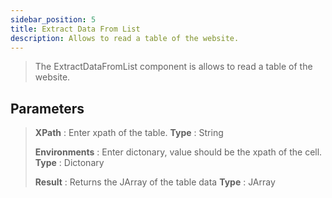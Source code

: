 ```yaml
---
sidebar_position: 5
title: Extract Data From List
description: Allows to read a table of the website.
---
```

> The ExtractDataFromList component is allows to read a table of the website.

## Parameters

> **XPath** :  Enter xpath of the table. **Type** : String
>
> **Environments** : Enter dictonary,  value should be the xpath of the cell. **Type** : Dictonary
>
> **Result** : Returns the JArray of the table data **Type** : JArray 